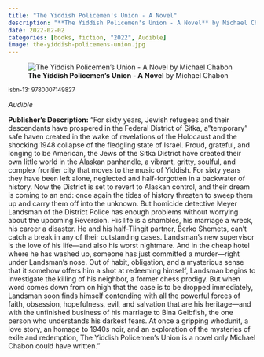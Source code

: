 ```yaml
---
title: "The Yiddish Policemen's Union - A Novel"
description: "**The Yiddish Policemen's Union - A Novel** by Michael Chabon"
date: 2022-02-02
categories: [books, fiction, "2022", Audible]
image: the-yiddish-policemens-union.jpg
---
```

![**The Yiddish Policemen's Union - A Novel** by Michael Chabon](the-yiddish-policemens-union.jpg){fig-align="left"}

<sup>isbn-13: 9780007149827</sup>

*Audible*

**Publisher's Description:**
"For sixty years, Jewish refugees and their descendants have prospered in
the Federal District of Sitka, a "temporary" safe haven created in the wake
of revelations of the Holocaust and the shocking 1948 collapse of the
fledgling state of Israel. Proud, grateful, and longing to be American, the
Jews of the Sitka District have created their own little world in the
Alaskan panhandle, a vibrant, gritty, soulful, and complex frontier city
that moves to the music of Yiddish. For sixty years they have been left
alone, neglected and half-forgotten in a backwater of history. Now the
District is set to revert to Alaskan control, and their dream is coming to
an end: once again the tides of history threaten to sweep them up and carry
them off into the unknown. But homicide detective Meyer Landsman of the
District Police has enough problems without worrying about the upcoming
Reversion. His life is a shambles, his marriage a wreck, his career a
disaster. He and his half-Tlingit partner, Berko Shemets, can't catch a
break in any of their outstanding cases. Landsman's new supervisor is the
love of his life—and also his worst nightmare. And in the cheap hotel where
he has washed up, someone has just committed a murder—right under
Landsman's nose. Out of habit, obligation, and a mysterious sense that it
somehow offers him a shot at redeeming himself, Landsman begins to
investigate the killing of his neighbor, a former chess prodigy. But when
word comes down from on high that the case is to be dropped immediately,
Landsman soon finds himself contending with all the powerful forces of
faith, obsession, hopefulness, evil, and salvation that are his
heritage—and with the unfinished business of his marriage to Bina Gelbfish,
the one person who understands his darkest fears. At once a gripping
whodunit, a love story, an homage to 1940s noir, and an exploration of the
mysteries of exile and redemption, The Yiddish Policemen's Union is a novel
only Michael Chabon could have written."